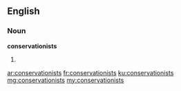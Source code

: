 ==English==

===Noun===
'''conservationists'''

# {{plural of|conservationist}}

[[ar:conservationists]]
[[fr:conservationists]]
[[ku:conservationists]]
[[mg:conservationists]]
[[my:conservationists]]